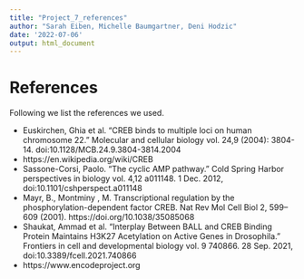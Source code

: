 ---
title: "Project_7_references"
author: "Sarah Eiben, Michelle Baumgartner, Deni Hodzic"
date: '2022-07-06'
output: html_document
---

# References

Following we list the references we used.

- Euskirchen, Ghia et al. “CREB binds to multiple loci on human chromosome 22.” Molecular and cellular biology vol. 24,9 (2004): 3804-14. doi:10.1128/MCB.24.9.3804-3814.2004
- https://en.wikipedia.org/wiki/CREB
- Sassone-Corsi, Paolo. “The cyclic AMP pathway.” Cold Spring Harbor perspectives in biology vol. 4,12 a011148. 1 Dec. 2012, doi:10.1101/cshperspect.a011148
- Mayr, B., Montminy , M. Transcriptional regulation by the phosphorylation-dependent factor CREB. Nat Rev Mol Cell Biol 2, 599–609 (2001). https://doi.org/10.1038/35085068
- Shaukat, Ammad et al. “Interplay Between BALL and CREB Binding Protein Maintains H3K27 Acetylation on Active Genes in Drosophila.” Frontiers in cell and developmental biology vol. 9 740866. 28 Sep. 2021, doi:10.3389/fcell.2021.740866
- https://www.encodeproject.org
